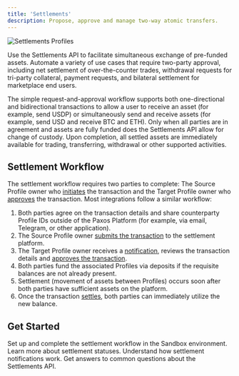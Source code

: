 ```yaml
---
title: 'Settlements'
description: Propose, approve and manage two-way atomic transfers.
---
```


[create]: /api-reference/settlement/create-transaction
[affirm]: /api-reference/settlement/affirm-transaction
[notification]: settlements/notification.mdx
[status]: settlements/status.mdx

<Description description={frontMatter.description}/>

![Settlements Profiles](/images/settlement-profiles.png)

Use the Settlements API to facilitate simultaneous exchange of pre-funded assets.
Automate a variety of use cases that require two-party approval, including
net settlement of over-the-counter trades, withdrawal requests for tri-party collateral, payment requests, and bilateral settlement for marketplace end users.

The simple request-and-approval workflow supports both one-directional and bidirectional transactions to allow a user to receive an asset (for example, send USDP) or simultaneously send and receive assets (for example, send USD and receive BTC and ETH).
Only when all parties are in agreement and assets are fully funded does the Settlements API allow for change of custody.
Upon completion, all settled assets are immediately available for trading, transferring, withdrawal or other supported activities.

## Settlement Workflow

The settlement workflow requires two parties to complete: The Source Profile owner who [initiates][create] the transaction and the Target Profile owner who [approves][affirm] the transaction.
Most integrations follow a similar workflow:

1. Both parties agree on the transaction details and share counterparty Profile IDs outside of the Paxos Platform (for example, via email, Telegram, or other application).
1. The Source Profile owner [submits the transaction][create] to the settlement platform.
1. The Target Profile owner receives a [notification][notification], reviews the transaction details and [approves the transaction][affirm].
1. Both parties fund the associated Profiles via deposits if the requisite balances are not already present.
1. Settlement (movement of assets between Profiles) occurs soon after both parties have sufficient assets on the platform.
1. Once the transaction [settles][status], both parties can immediately utilize the new balance.

## Get Started

<CardGroup cols={2}>
  <Card title="Quickstart" href="/settlements/quickstart">
    Set up and complete the settlement workflow in the Sandbox environment.
  </Card>
  <Card title="Statuses" href="/settlements/status">
    Learn more about settlement statuses.
  </Card>
  <Card title="Notifications" href="/settlements/notification">
    Understand how settlement notifications work.
  </Card>
    <Card title="FAQ" href="/settlements/faq">
    Get answers to common questions about the Settlements API.
  </Card>
</CardGroup>
